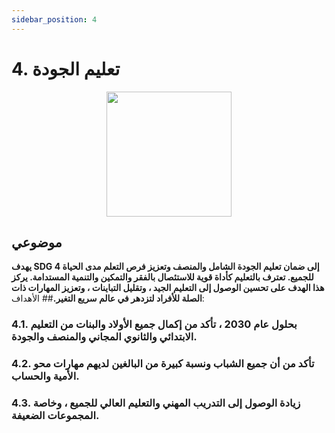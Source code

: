```yaml
---
sidebar_position: 4
---
```

# 4. تعليم الجودة

<p align="center"><img src="https://www.un.org/sustainabledevelopment/wp-content/uploads/2019/08/E-Goal-04-1024x1024.png" width="200" height="200"/></p>

## **موضوعي**

**يهدف SDG 4 إلى ضمان تعليم الجودة الشامل والمنصف وتعزيز فرص التعلم مدى الحياة للجميع. تعترف بالتعليم كأداة قوية للاستئصال بالفقر والتمكين والتنمية المستدامة. يركز هذا الهدف على تحسين الوصول إلى التعليم الجيد ، وتقليل التباينات ، وتعزيز المهارات ذات الصلة للأفراد لتزدهر في عالم سريع التغير.**## الأهداف: 

 ### 4.1. بحلول عام 2030 ، تأكد من إكمال جميع الأولاد والبنات من التعليم الابتدائي والثانوي المجاني والمنصف والجودة. 

 ### 4.2. تأكد من أن جميع الشباب ونسبة كبيرة من البالغين لديهم مهارات محو الأمية والحساب. 

 ### 4.3. زيادة الوصول إلى التدريب المهني والتعليم العالي للجميع ، وخاصة المجموعات الضعيفة.